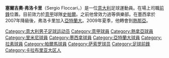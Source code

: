 {{Football player infobox
| playername         = 塞爾吉奧·弗洛卡里<br />''Sergio Floccari''
| image              = [[File:SergioFloccari.jpg|240px]]
| fullname           = Sergio Floccari
| nickname           = 
| dateofbirth        = {{birth date and age|1981|11|12}}
| cityofbirth        = Vibo Valentia
| countryofbirth     = [[File:Flag_of_Italy.svg|20px]] [[意大利|意大利]]
| height             = {{height|meters=1.82}}
| currentclub        = [[史帕爾2013|史帕爾]]
| clubnumber         = 10
| position           = [[前鋒_(足球)|前鋒]]
| youthyears         = 1999–00
| youthclubs         = Mestre
| years              = 2000–01<br />2001–02<br />2002<br />2003–05<br />2006–07<br />2007–09<br/>2009–10<br/>2010<br/>2010-14<br/>2011-12<br/>2014-16<br/>2016-17<br/>2017-
| clubs              = Mestre<br />Faenza<br />[[熱那亞足球俱樂部|熱那亞]]<br />[[里米尼足球俱樂部|里米尼]]<br />[[墨西拿足球俱樂部|墨西拿]]<br />[[亞特蘭大足球俱樂部|亞特蘭大]]<br />[[熱那亞足球俱樂部|熱那亞]]<br />→ [[拉素足球俱樂部|拉素]] (外借)<br />[[拉素足球俱樂部|拉素]]<br />→ [[帕爾馬足球會|帕爾馬]] (外借)<br />[[薩斯索羅足球體育會|薩斯索羅]]<br />[[博洛尼亚足球俱乐部|博洛尼亞]]<br />[[史帕爾2013|史帕爾]]  
| caps(goals)        = {{0}}{{0}}4 {{0}}(0)<br />{{0}}33 (10)<br />{{0}}{{0}}9 {{0}}(1)<br />{{0}}89 (21)<br />{{0}}45 {{0}}(5)<br />{{0}}67 (20)<br />{{0}}11 {{0}}(4)<br />{{0}}17 {{0}}(8)<br />{{0}}66 {{0}}(13)<br />{{0}}28 {{0}}(8)<br />{{0}}50 {{0}}(7)<br />{{0}}23 {{0}}(2)<br />{{0}}50 {{0}}(11)
| nationalyears      = 
| nationalteam       = 
| nationalcaps(goals)= 
| pcupdate           = 2019.04.13
| ntupdate           = 
}}
'''塞爾吉奧·弗洛卡里'''（Sergio Floccari，{{bd|1981年|11月12日|catidx= Floccari, Sergio }}）是一位[[意大利|意大利]]足球運動員。在場上司職[[前鋒_(足球)|前鋒]]位置。目前效力於[[意甲|意甲]]球隊[[史帕爾2013|史帕爾]]。之前他曾效力過{{fc|墨西拿}}等俱樂部。在墨西拿於2007年降級後，弗洛卡里加入[[亞特蘭大足球俱樂部|亞特蘭大]]。2009年夏季，他轉會到[[熱那亞足球俱樂部|熱那亞]]。

{{DEFAULTSORT:Floccari, Sergio}}

[[Category:意大利男子足球运动员|Category:意大利男子足球运动员]]
[[Category:意甲球員|Category:意甲球員]]
[[Category:熱拿亞球員|Category:熱拿亞球員]]
[[Category:里米尼球員|Category:里米尼球員]]
[[Category:墨西拿球員|Category:墨西拿球員]]
[[Category:亞特蘭大球員|Category:亞特蘭大球員]]
[[Category:拉素球員|Category:拉素球員]]
[[Category:帕爾馬球員|Category:帕爾馬球員]]
[[Category:萨索罗球员|Category:萨索罗球员]]
[[Category:足球前鋒|Category:足球前鋒]]
[[Category:卡拉布里亚大区人|Category:卡拉布里亚大区人]]